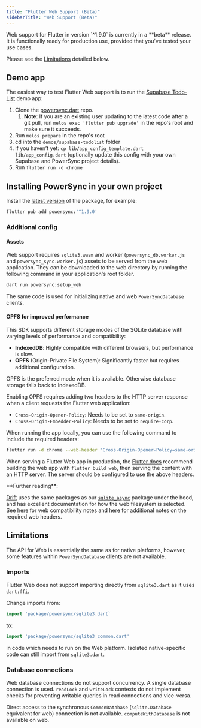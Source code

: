 ```yaml
---
title: "Flutter Web Support (Beta)"
sidebarTitle: "Web Support (Beta)"
---
```


<Note>
Web support for Flutter in version `^1.9.0` is currently in a **beta** release. It is functionally ready for production use, provided that you've tested your use cases. 

Please see the [Limitations](#limitations) detailed below.
</Note>

## Demo app

The easiest way to test Flutter Web support is to run the [Supabase Todo-List](https://github.com/powersync-ja/powersync.dart/tree/main/demos/supabase-todolist) demo app:

1. Clone the [powersync.dart](https://github.com/powersync-ja/powersync.dart/tree/main) repo.
   1. **Note**: If you are an existing user updating to the latest code after a git pull, run `melos exec 'flutter pub upgrade'` in the repo's root and make sure it succeeds.
2. Run `melos prepare` in the repo's root
3. cd into the `demos/supabase-todolist` folder
4. If you haven’t yet: `cp lib/app_config_template.dart lib/app_config.dart` (optionally update this config with your own Supabase and PowerSync project details).
5. Run `flutter run -d chrome`

## Installing PowerSync in your own project

Install the [latest version](https://pub.dev/packages/powersync/versions) of the package, for example:

```bash
flutter pub add powersync:'^1.9.0'
```

### Additional config

#### Assets
Web support requires `sqlite3.wasm` and worker (`powersync_db.worker.js` and `powersync_sync.worker.js`) assets to be served from the web application. They can be downloaded to the web directory by running the following command in your application's root folder.

```bash
dart run powersync:setup_web
```

The same code is used for initializing native and web `PowerSyncDatabase` clients.

#### OPFS for improved performance

This SDK supports different storage modes of the SQLite database with varying levels of performance and compatibility:

- **IndexedDB**: Highly compatible with different browsers, but performance is slow.
- **OPFS** (Origin-Private File System): Significantly faster but requires additional configuration.

OPFS is the preferred mode when it is available. Otherwise database storage falls back to IndexedDB.

Enabling OPFS requires adding two headers to the HTTP server response when a client requests the Flutter web application:

- `Cross-Origin-Opener-Policy`: Needs to be set to `same-origin`.
- `Cross-Origin-Embedder-Policy`: Needs to be set to `require-corp`.

When running the app locally, you can use the following command to include the required headers:

```bash
flutter run -d chrome --web-header "Cross-Origin-Opener-Policy=same-origin" --web-header "Cross-Origin-Embedder-Policy=require-corp"
```

When serving a Flutter Web app in production, the [Flutter docs](https://docs.flutter.dev/deployment/web#building-the-app-for-release) recommend building the web app with `flutter build web`, then serving the content with an HTTP server. The server should be configured to use the above headers.

<Tip>
**Further reading**:

[Drift](https://drift.simonbinder.eu/) uses the same packages as our [`sqlite_async`](https://github.com/powersync-ja/sqlite_async.dart) package under the hood, and has excellent documentation for how the web filesystem is selected. See [here](https://drift.simonbinder.eu/platforms/web/) for web compatibility notes and [here](https://drift.simonbinder.eu/platforms/web/#additional-headers) for additional notes on the required web headers.
</Tip>

## Limitations

The API for Web is essentially the same as for native platforms, however, some features within `PowerSyncDatabase` clients are not available.

### Imports

Flutter Web does not support importing directly from `sqlite3.dart` as it uses `dart:ffi`.

Change imports from:

```dart
import 'package/powersync/sqlite3.dart`
```

to:

```dart
import 'package/powersync/sqlite3_common.dart'
```

in code which needs to run on the Web platform. Isolated native-specific code can still import from `sqlite3.dart`.

### Database connections

Web database connections do not support concurrency. A single database connection is used. `readLock` and `writeLock` contexts do not implement checks for preventing writable queries in read connections and vice-versa.

Direct access to the synchronous `CommonDatabase` (`sqlite.Database` equivalent for web) connection is not available. `computeWithDatabase` is not available on web.
